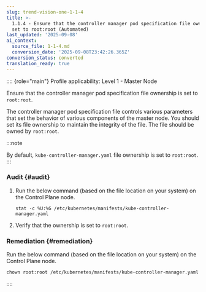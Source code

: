 ```yaml
---
slug: trend-vision-one-1-1-4
title: >-
  1.1.4 - Ensure that the controller manager pod specification file ownership is
  set to root:root (Automated)
last_updated: '2025-09-08'
ai_context:
  source_file: 1-1-4.md
  conversion_date: '2025-09-08T23:42:26.365Z'
conversion_status: converted
translation_ready: true
---
```


:::: {role="main"}
Profile applicability: Level 1 - Master Node

Ensure that the controller manager pod specification file ownership is set to `root:root`.

The controller manager pod specification file controls various parameters that set the behavior of various components of the master node. You should set its file ownership to maintain the integrity of the file. The file should be owned by `root:root`.

:::note

By default, `kube-controller-manager.yaml` file ownership is set to `root:root`.
:::

### Audit {#audit}

1.  Run the below command (based on the file location on your system) on the Control Plane node.

    ``` codeblock
    stat -c %U:%G /etc/kubernetes/manifests/kube-controller-manager.yaml
    ```

2.  Verify that the ownership is set to `root:root`.

### Remediation {#remediation}

Run the below command (based on the file location on your system) on the Control Plane node.

``` codeblock
chown root:root /etc/kubernetes/manifests/kube-controller-manager.yaml
```
::::
